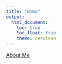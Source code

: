 ```yaml
---
title: "Home"
output: 
  html_document:
    toc: true
    toc_float: true
    theme: cerulean
---
```


[About Me](about.html)